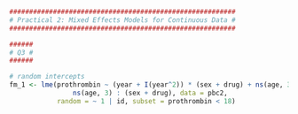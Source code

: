 ```r
#########################################################
# Practical 2: Mixed Effects Models for Continuous Data #
#########################################################

######
# Q3 #
######

# random intercepts
fm_1 <- lme(prothrombin ~ (year + I(year^2)) * (sex + drug) + ns(age, 3) + 
                ns(age, 3) : (sex + drug), data = pbc2, 
            random = ~ 1 | id, subset = prothrombin < 18)
```

